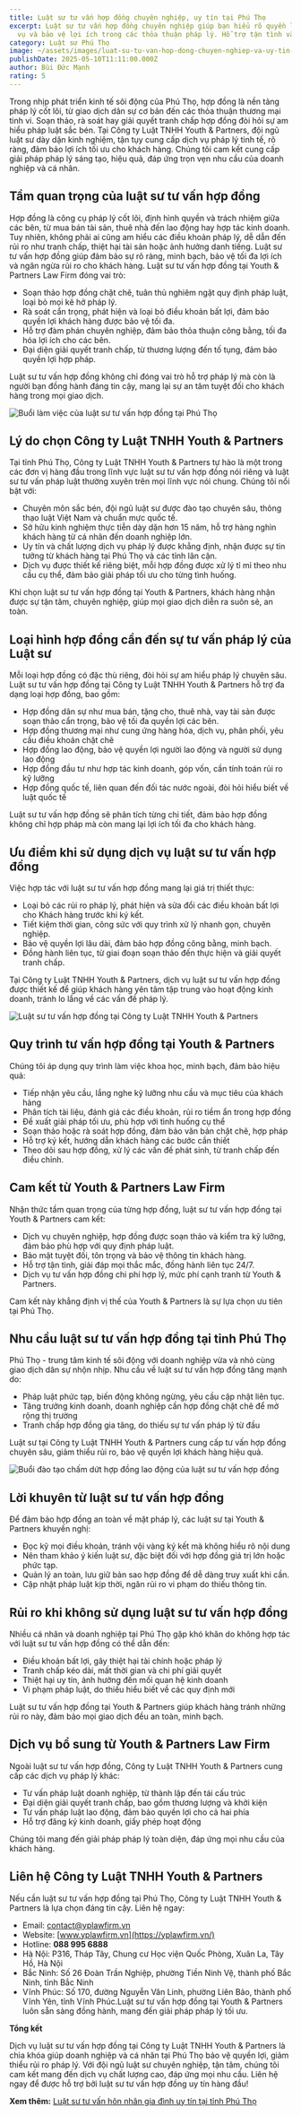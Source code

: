 ```yaml
---
title: Luật sư tư vấn hợp đồng chuyên nghiệp, uy tín tại Phú Thọ
excerpt: Luật sư tư vấn hợp đồng chuyên nghiệp giúp bạn hiểu rõ quyền lợi, nghĩa
  vụ và bảo vệ lợi ích trong các thỏa thuận pháp lý. Hỗ trợ tận tình và hiệu quả
category: Luật sư Phú Thọ
image: ~/assets/images/luat-su-tu-van-hop-dong-chuyen-nghiep-va-uy-tin-tai-phu-tho.jpg
publishDate: 2025-05-10T11:11:00.000Z
author: Bùi Đức Mạnh
rating: 5
---
```


Trong nhịp phát triển kinh tế sôi động của Phú Thọ, hợp đồng là nền tảng pháp lý cốt lõi, từ giao dịch dân sự cơ bản đến các thỏa thuận thương mại tinh vi. Soạn thảo, rà soát hay giải quyết tranh chấp hợp đồng đòi hỏi sự am hiểu pháp luật sắc bén. Tại Công ty Luật TNHH Youth & Partners, đội ngũ luật sư dày dặn kinh nghiệm, tận tụy cung cấp dịch vụ pháp lý tinh tế, rõ ràng, đảm bảo lợi ích tối ưu cho khách hàng. Chúng tôi cam kết cung cấp giải pháp pháp lý sáng tạo, hiệu quả, đáp ứng trọn vẹn nhu cầu của doanh nghiệp và cá nhân.

<YouTube id="DStLGmkFUEc" />

## Tầm quan trọng của luật sư tư vấn hợp đồng

Hợp đồng là công cụ pháp lý cốt lõi, định hình quyền và trách nhiệm giữa các bên, từ mua bán tài sản, thuê nhà đến lao động hay hợp tác kinh doanh. Tuy nhiên, không phải ai cũng am hiểu các điều khoản pháp lý, dễ dẫn đến rủi ro như tranh chấp, thiệt hại tài sản hoặc ảnh hưởng danh tiếng. Luật sư tư vấn hợp đồng giúp đảm bảo sự rõ ràng, minh bạch, bảo vệ tối đa lợi ích và ngăn ngừa rủi ro cho khách hàng. Luật sư tư vấn hợp đồng tại Youth & Partners Law Firm đóng vai trò:

* Soạn thảo hợp đồng chặt chẽ, tuân thủ nghiêm ngặt quy định pháp luật, loại bỏ mọi kẽ hở pháp lý.
* Rà soát cẩn trọng, phát hiện và loại bỏ điều khoản bất lợi, đảm bảo quyền lợi khách hàng được bảo vệ tối đa.
* Hỗ trợ đàm phán chuyên nghiệp, đảm bảo thỏa thuận công bằng, tối đa hóa lợi ích cho các bên.
* Đại diện giải quyết tranh chấp, từ thương lượng đến tố tụng, đảm bảo quyền lợi hợp pháp.

Luật sư tư vấn hợp đồng không chỉ đóng vai trò hỗ trợ pháp lý mà còn là người bạn đồng hành đáng tin cậy, mang lại sự an tâm tuyệt đối cho khách hàng trong mọi giao dịch.

![Buổi làm việc của luật sư tư vấn hợp đồng tại Phú Thọ](~/assets/images/buoi-lam-viec-cua-luat-su-tu-van-hop-dong-tai-phu-tho.jpg "Buổi làm việc của luật sư tư vấn hợp đồng tại Phú Thọ")

## Lý do chọn Công ty Luật TNHH Youth & Partners

Tại tỉnh Phú Thọ, Công ty Luật TNHH Youth & Partners tự hào là một trong các đơn vị hàng đầu trong lĩnh vực luật sư tư vấn hợp đồng nói riêng và luật sư tư vấn pháp luật thường xuyên trên mọi lĩnh vực nói chung. Chúng tôi nổi bật với:

* Chuyên môn sắc bén, đội ngũ luật sư được đào tạo chuyên sâu, thông thạo luật Việt Nam và chuẩn mực quốc tế.
* Sở hữu kinh nghiệm thực tiễn dày dặn hơn 15 năm, hỗ trợ hàng nghìn khách hàng từ cá nhân đến doanh nghiệp lớn.
* Uy tín và chất lượng dịch vụ pháp lý được khẳng định, nhận được sự tin tưởng từ khách hàng tại Phú Thọ và các tỉnh lân cận.
* Dịch vụ được thiết kế riêng biệt, mỗi hợp đồng được xử lý tỉ mỉ theo nhu cầu cụ thể, đảm bảo giải pháp tối ưu cho từng tình huống.

Khi chọn luật sư tư vấn hợp đồng tại Youth & Partners, khách hàng nhận được sự tận tâm, chuyên nghiệp, giúp mọi giao dịch diễn ra suôn sẻ, an toàn.

## Loại hình hợp đồng cần đến sự tư vấn pháp lý của Luật sư

Mỗi loại hợp đồng có đặc thù riêng, đòi hỏi sự am hiểu pháp lý chuyên sâu. Luật sư tư vấn hợp đồng tại Công ty Luật TNHH Youth & Partners hỗ trợ đa dạng loại hợp đồng, bao gồm:

* Hợp đồng dân sự như mua bán, tặng cho, thuê nhà, vay tài sản được soạn thảo cẩn trọng, bảo vệ tối đa quyền lợi các bên.
* Hợp đồng thương mại như cung ứng hàng hóa, dịch vụ, phân phối, yêu cầu điều khoản chặt chẽ
* Hợp đồng lao động, bảo vệ quyền lợi người lao động và người sử dụng lao động
* Hợp đồng đầu tư như hợp tác kinh doanh, góp vốn, cần tính toán rủi ro kỹ lưỡng
* Hợp đồng quốc tế, liên quan đến đối tác nước ngoài, đòi hỏi hiểu biết về luật quốc tế

Luật sư tư vấn hợp đồng sẽ phân tích từng chi tiết, đảm bảo hợp đồng không chỉ hợp pháp mà còn mang lại lợi ích tối đa cho khách hàng.

## Ưu điểm khi sử dụng dịch vụ luật sư tư vấn hợp đồng

Việc hợp tác với luật sư tư vấn hợp đồng mang lại giá trị thiết thực:

* Loại bỏ các rủi ro pháp lý, phát hiện và sửa đổi các điều khoản bất lợi cho Khách hàng trước khi ký kết.
* Tiết kiệm thời gian, công sức với quy trình xử lý nhanh gọn, chuyên nghiệp.
* Bảo vệ quyền lợi lâu dài, đảm bảo hợp đồng công bằng, minh bạch.
* Đồng hành liên tục, từ giai đoạn soạn thảo đến thực hiện và giải quyết tranh chấp.

Tại Công ty Luật TNHH Youth & Partners, dịch vụ luật sư tư vấn hợp đồng được thiết kế để giúp khách hàng yên tâm tập trung vào hoạt động kinh doanh, tránh lo lắng về các vấn đề pháp lý.

![Luật sư tư vấn hợp đồng tại Công ty Luật TNHH Youth & Partners](~/assets/images/luat-su-tu-van-hop-dong-tai-cong-ty-luat-tnhh-youthpartners.jpg "Luật sư tư vấn hợp đồng tại Công ty Luật TNHH Youth & Partners")

## Quy trình tư vấn hợp đồng tại Youth & Partners

Chúng tôi áp dụng quy trình làm việc khoa học, minh bạch, đảm bảo hiệu quả:

* Tiếp nhận yêu cầu, lắng nghe kỹ lưỡng nhu cầu và mục tiêu của khách hàng
* Phân tích tài liệu, đánh giá các điều khoản, rủi ro tiềm ẩn trong hợp đồng
* Đề xuất giải pháp tối ưu, phù hợp với tình huống cụ thể
* Soạn thảo hoặc rà soát hợp đồng, đảm bảo văn bản chặt chẽ, hợp pháp
* Hỗ trợ ký kết, hướng dẫn khách hàng các bước cần thiết
* Theo dõi sau hợp đồng, xử lý các vấn đề phát sinh, từ tranh chấp đến điều chỉnh.

## Cam kết từ Youth & Partners Law Firm

Nhận thức tầm quan trọng của từng hợp đồng, luật sư tư vấn hợp đồng tại Youth & Partners cam kết:

* Dịch vụ chuyên nghiệp, hợp đồng được soạn thảo và kiểm tra kỹ lưỡng, đảm bảo phù hợp với quy định pháp luật.
* Bảo mật tuyệt đối, tôn trọng và bảo vệ thông tin khách hàng.
* Hỗ trợ tận tình, giải đáp mọi thắc mắc, đồng hành liên tục 24/7.
* Dịch vụ tư vấn hợp đồng chi phí hợp lý, mức phí cạnh tranh từ Youth & Partners.

Cam kết này khẳng định vị thế của Youth & Partners là sự lựa chọn ưu tiên tại Phú Thọ.

## Nhu cầu luật sư tư vấn hợp đồng tại tỉnh Phú Thọ

Phú Thọ - trung tâm kinh tế sôi động với doanh nghiệp vừa và nhỏ cùng giao dịch dân sự nhộn nhịp. Nhu cầu về luật sư tư vấn hợp đồng tăng mạnh do:

* Pháp luật phức tạp, biến động không ngừng, yêu cầu cập nhật liên tục.
* Tăng trưởng kinh doanh, doanh nghiệp cần hợp đồng chặt chẽ để mở rộng thị trường
* Tranh chấp hợp đồng gia tăng, do thiếu sự tư vấn pháp lý từ đầu

Luật sư tại Công ty Luật TNHH Youth & Partners cung cấp tư vấn hợp đồng chuyên sâu, giảm thiểu rủi ro, bảo vệ quyền lợi khách hàng hiệu quả.

![Buổi đào tạo chấm dứt hợp đồng lao động của luật sư tư vấn hợp đồng](~/assets/images/buoi-dao-tao-cham-dut-hop-dong-lao-dong-cua-luat-su-tu-van-hop-dong.jpg "Buổi đào tạo chấm dứt hợp đồng lao động của luật sư tư vấn hợp đồng")

## Lời khuyên từ luật sư tư vấn hợp đồng

Để đảm bảo hợp đồng an toàn về mặt pháp lý, các luật sư tại Youth & Partners khuyến nghị:

* Đọc kỹ mọi điều khoản, tránh vội vàng ký kết mà không hiểu rõ nội dung
* Nên tham khảo ý kiến luật sư, đặc biệt đối với hợp đồng giá trị lớn hoặc phức tạp.
* Quản lý an toàn, lưu giữ bản sao hợp đồng để dễ dàng truy xuất khi cần.
* Cập nhật pháp luật kịp thời, ngăn rủi ro vi phạm do thiếu thông tin.

## Rủi ro khi không sử dụng luật sư tư vấn hợp đồng

Nhiều cá nhân và doanh nghiệp tại Phú Thọ gặp khó khăn do không hợp tác với luật sư tư vấn hợp đồng có thể dẫn đến:

* Điều khoản bất lợi, gây thiệt hại tài chính hoặc pháp lý
* Tranh chấp kéo dài, mất thời gian và chi phí giải quyết
* Thiệt hại uy tín, ảnh hưởng đến mối quan hệ kinh doanh
* Vi phạm pháp luật, do thiếu hiểu biết về các quy định mới

Luật sư tư vấn hợp đồng tại Youth & Partners giúp khách hàng tránh những rủi ro này, đảm bảo mọi giao dịch đều an toàn, minh bạch.

## Dịch vụ bổ sung từ Youth & Partners Law Firm

Ngoài luật sư tư vấn hợp đồng, Công ty Luật TNHH Youth & Partners cung cấp các dịch vụ pháp lý khác:

* Tư vấn pháp luật doanh nghiệp, từ thành lập đến tái cấu trúc
* Đại diện giải quyết tranh chấp, bao gồm thương lượng và khởi kiện
* Tư vấn pháp luật lao động, đảm bảo quyền lợi cho cả hai phía
* Hỗ trợ đăng ký kinh doanh, giấy phép hoạt động

Chúng tôi mang đến giải pháp pháp lý toàn diện, đáp ứng mọi nhu cầu của khách hàng.

## Liên hệ Công ty Luật TNHH Youth & Partners

Nếu cần luật sư tư vấn hợp đồng tại Phú Thọ, Công ty Luật TNHH Youth & Partners là lựa chọn đáng tin cậy. Liên hệ ngay:

* Email: contact@yplawfirm.vn
* Website: [www.yplawfirm.vn](https://yplawfirm.vn/)
* Hotline: **088 995 6888**
* Hà Nội: P316, Tháp Tây, Chung cư Học viện Quốc Phòng, Xuân La, Tây Hồ, Hà Nội
* Bắc Ninh: Số 26 Đoàn Trần Nghiệp, phường Tiền Ninh Vệ, thành phố Bắc Ninh, tỉnh Bắc Ninh
* Vĩnh Phúc: Số 170, đường Nguyễn Văn Linh, phường Liên Bảo, thành phố Vĩnh Yên, tỉnh Vĩnh Phúc.Luật sư tư vấn hợp đồng tại Youth & Partners luôn sẵn sàng đồng hành, mang đến giải pháp pháp lý tối ưu.

**Tổng kết**

Dịch vụ luật sư tư vấn hợp đồng tại Công ty Luật TNHH Youth & Partners là chìa khóa giúp doanh nghiệp và cá nhân tại Phú Thọ bảo vệ quyền lợi, giảm thiểu rủi ro pháp lý. Với đội ngũ luật sư chuyên nghiệp, tận tâm, chúng tôi cam kết mang đến dịch vụ chất lượng cao, đáp ứng mọi nhu cầu. Liên hệ ngay để được hỗ trợ bởi luật sư tư vấn hợp đồng uy tín hàng đầu!

**Xem thêm:** [Luật sư tư vấn hôn nhân gia đình uy tín tại tỉnh Phú Thọ](https://yplawfirm.vn/tin-tuc/luat-su-tu-van-hon-nhan-gia-dinh-uy-tin-tai-tinh-phu-tho)
